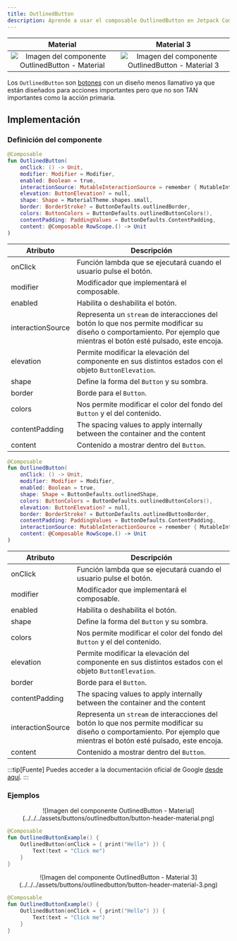 ```yaml
---
title: OutlinedButton
description: Aprende a usar el composable OutlinedButton en Jetpack Compose.
---
```



[comment]: <> (La ruta siempre será assets/nombeComponente/componente-header.webp)

| Material| Material 3| 
| :----------------: | :------: |
| ![Imagen del componente OutlinedButton - Material](../../../assets/buttons/outlinedbutton/button-header-material.png)              | ![Imagen del componente OutlinedButton - Material 3](../../../assets/buttons/outlinedbutton/button-header-material-3.png) | 

Los `OutlinedButton` son [botones](/buttons/button/) con un diseño menos llamativo ya que están diseñados para acciones importantes pero que no son TAN importantes como la acción primaria.

## Implementación

### Definición del componente

[comment]: <> (Añade un ``TabItem`` por cada tipo de implementación que tenga)

<Tabs>
<TabItem label="Material">

```kotlin frame="terminal"
@Composable
fun OutlinedButton(
    onClick: () -> Unit,
    modifier: Modifier = Modifier,
    enabled: Boolean = true,
    interactionSource: MutableInteractionSource = remember { MutableInteractionSource() },
    elevation: ButtonElevation? = null,
    shape: Shape = MaterialTheme.shapes.small,
    border: BorderStroke? = ButtonDefaults.outlinedBorder,
    colors: ButtonColors = ButtonDefaults.outlinedButtonColors(),
    contentPadding: PaddingValues = ButtonDefaults.ContentPadding,
    content: @Composable RowScope.() -> Unit
)
```
Atributo | Descripción
------ | -----------
onClick | Función lambda que se ejecutará cuando el usuario pulse el botón.
modifier | Modificador que implementará el composable.
enabled | Habilita o deshabilita el botón.
interactionSource | Representa un `stream` de interacciones del botón lo que nos permite modificar su diseño o comportamiento. Por ejemplo que mientras el botón esté pulsado, este encoja.
elevation | Permite modificar la elevación del componente en sus distintos estados con el objeto `ButtonElevation`.
shape | Define la forma del `Button` y su sombra.
border | Borde para el `Button`.
colors | Nos permite modificar el color del fondo del `Button` y el del contenido.
contentPadding | The spacing values to apply internally between the container and the content
content | Contenido a mostrar dentro del `Button`.

</TabItem>
<TabItem label="Material 3">

```kotlin frame="terminal"
@Composable
fun OutlinedButton(
    onClick: () -> Unit,
    modifier: Modifier = Modifier,
    enabled: Boolean = true,
    shape: Shape = ButtonDefaults.outlinedShape,
    colors: ButtonColors = ButtonDefaults.outlinedButtonColors(),
    elevation: ButtonElevation? = null,
    border: BorderStroke? = ButtonDefaults.outlinedButtonBorder,
    contentPadding: PaddingValues = ButtonDefaults.ContentPadding,
    interactionSource: MutableInteractionSource = remember { MutableInteractionSource() },
    content: @Composable RowScope.() -> Unit
)
```

Atributo | Descripción
------ | -----------
onClick | Función lambda que se ejecutará cuando el usuario pulse el botón.
modifier | Modificador que implementará el composable.
enabled | Habilita o deshabilita el botón.
shape | Define la forma del `Button` y su sombra.
colors | Nos permite modificar el color del fondo del `Button` y el del contenido.
elevation | Permite modificar la elevación del componente en sus distintos estados con el objeto `ButtonElevation`.
border | Borde para el `Button`.
contentPadding | The spacing values to apply internally between the container and the content
interactionSource | Representa un `stream` de interacciones del botón lo que nos permite modificar su diseño o comportamiento. Por ejemplo que mientras el botón esté pulsado, este encoja.
content | Contenido a mostrar dentro del `Button`.

</TabItem>
</Tabs>

[comment]: <> (No modifiques el tip)

:::tip[Fuente]
Puedes acceder a la documentación oficial de Google
[desde aquí](https://developer.android.com/reference/kotlin/androidx/compose/runtime/package-summary).
:::

### Ejemplos 

<Tabs>
<TabItem label="Material">

<center>![Imagen del componente OutlinedButton - Material](../../../assets/buttons/outlinedbutton/button-header-material.png)</center>

```kotlin frame="terminal"
@Composable
fun OutlinedButtonExample() {
    OutlinedButton(onClick = { print("Hello") }) {
        Text(text = "Click me")
    }
}
```

</TabItem>
<TabItem label="Material 3">

<center>![Imagen del componente OutlinedButton - Material 3](../../../assets/buttons/outlinedbutton/button-header-material-3.png)</center>

```kotlin frame="terminal"
@Composable
fun OutlinedButtonExample() {
    OutlinedButton(onClick = { print("Hello") }) {
        Text(text = "Click me")
    }
}
```

</TabItem>
</Tabs>